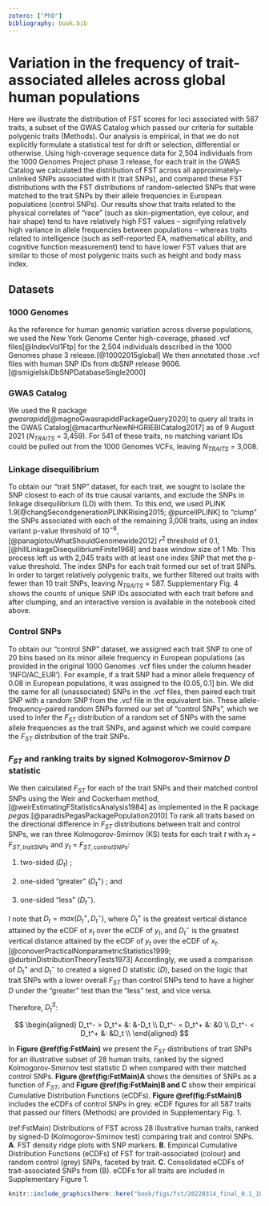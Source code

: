 ```yaml
---
zotero: ["PhD"]
bibliography: book.bib
---
```


# Variation in the frequency of trait-associated alleles across global human populations {#Fst-chap}

Here we illustrate the distribution of FST scores for loci associated with 587 traits, a subset of the GWAS Catalog which passed our criteria for suitable polygenic traits (Methods). Our analysis is empirical, in that we do not explicitly formulate a statistical test for drift or selection, differential or otherwise. Using high-coverage sequence data for 2,504 individuals from the 1000 Genomes Project phase 3 release, for each trait in the GWAS Catalog we calculated the distribution of FST across all approximately-unlinked SNPs associated with it (trait SNPs), and compared these FST distributions with the FST distributions of random-selected SNPs that were matched to the trait SNPs by their allele frequencies in European populations (control SNPs). Our results show that traits related to the physical correlates of “race” (such as skin-pigmentation, eye colour, and hair shape) tend to have relatively high FST values – signifying relatively high variance in allele frequencies between populations – whereas traits related to intelligence (such as self-reported EA, mathematical ability, and cognitive function measurement) tend to have lower FST values that are similar to those of most polygenic traits such as height and body mass index.

## Datasets

### 1000 Genomes

As the reference for human genomic variation across diverse populations, we used the New York Genome Center high-coverage, phased .vcf files[@IndexVol1Ftp] for the 2,504 individuals described in the 1000 Genomes phase 3 release.[@10002015global] We then annotated those .vcf files with human SNP IDs from dbSNP release 9606.[@smigielskiDbSNPDatabaseSingle2000]

### GWAS Catalog

We used the R package *gwasrapidd*[@magnoGwasrapiddPackageQuery2020] to query all traits in the GWAS Catalog[@macarthurNewNHGRIEBICatalog2017] as of 9 August 2021 ($N_{TRAITS}$ = 3,459). For 541 of these traits, no matching variant IDs could be pulled out from the 1000 Genomes VCFs, leaving $N_{TRAITS}$ = 3,008. 

### Linkage disequilibrium

To obtain our "trait SNP" dataset, for each trait, we sought to isolate the SNP closest to each of its true causal variants, and exclude the SNPs in linkage disequilibrium (LD) with them. To this end, we used PLINK 1.9[@changSecondgenerationPLINKRising2015; @purcellPLINK] to "clump" the SNPs associated with each of the remaining 3,008 traits, using an index variant p-value threshold of $10^{-8}$,[@panagiotouWhatShouldGenomewide2012] $r^2$ threshold of 0.1,[@hillLinkageDisequilibriumFinite1968] and base window size of 1 Mb. This process left us with 2,045 traits with at least one index SNP that met the p-value threshold. The index SNPs for each trait formed our set of trait SNPs. In order to target relatively polygenic traits, we further filtered out traits with fewer than 10 trait SNPs, leaving $N_{TRAITS}$ = 587. Supplementary Fig. 4 shows the counts of unique SNP IDs associated with each trait before and after clumping, and an interactive version is available in the notebook cited above. 

### Control SNPs

To obtain our "control SNP" dataset, we assigned each trait SNP to one of 20 bins based on its minor allele frequency in European populations (as provided in the original 1000 Genomes .vcf files under the column header ‘INFO/AC_EUR’). For example, if a trait SNP had a minor allele frequency of 0.08 in European populations, it was assigned to the $(0.05, 0.1]$ bin. We did the same for all (unassociated) SNPs in the .vcf files, then paired each trait SNP with a random SNP from the .vcf file in the equivalent bin. These allele-frequency-paired random SNPs formed our set of "control SNPs", which we used to infer the $F_{ST}$ distribution of a random set of SNPs with the same allele frequencies as the trait SNPs, and against which we could compare the $F_{ST}$ distribution of the trait SNPs.

### $F_{ST}$ and ranking traits by signed Kolmogorov-Smirnov $D$ statistic

We then calculated $F_{ST}$ for each of the trait SNPs and their matched control SNPs using the Weir and Cockerham method,[@weirEstimatingFStatisticsAnalysis1984] as implemented in the R package *pegas*.[@paradisPegasPackagePopulation2010] To rank all traits based on the directional difference in $F_{ST}$ distributions between trait and control SNPs, we ran three Kolmogorov-Smirnov (KS) tests for each trait $t$ with $x_t$ = $F_{ST, trait SNPs}$ and $y_t$ = $F_{ST, control SNPs}$:

1. two-sided ($D_t$) ; 

1. one-sided "greater" ($D_t^+$) ; and 

1. one-sided "less" ($D_t^-$).

I note that $D_{t} = max(D_t^+, D_t^-)$, where $D_t^+$ is the greatest vertical distance attained by the eCDF of $x_t$ over the eCDF of $y_t$, and $D_t^-$ is the greatest vertical distance attained by the eCDF of $y_t$ over the eCDF of $x_t$.[@conoverPracticalNonparametricStatistics1999; @durbinDistributionTheoryTests1973] Accordingly, we used a comparison of $D_t^+$ and $D_t^-$ to created a signed D statistic ($D$), based on the logic that trait SNPs with a lower overall $F_{ST}$ than control SNPs tend to have a higher $D$ under the "greater" test than the "less" test, and vice versa. 

Therefore, ${D_t^S}$:

$$
\begin{aligned}
D_t^- > D_t^+ &: &-D_t \\
D_t^- = D_t^+ &: &0 \\
D_t^- < D_t^+ &: &D_t \\
\end{aligned}
$$

In **Figure \@ref(fig:FstMain)** we present the $F_{ST}$ distributions of trait SNPs for an illustrative subset of 28 human traits, ranked by the signed Kolmogorov-Smirnov test statistic D when compared with their matched control SNPs. **Figure \@ref(fig:FstMain)A** shows the densities of SNPs as a function of $F_{ST}$, and **Figure \@ref(fig:FstMain)B and C** show their empirical Cumulative Distribution Functions (eCDFs). **Figure \@ref(fig:FstMain)B** includes the eCDFs of control SNPs in grey. eCDF figures for all 587 traits that passed our filters (Methods) are provided in Supplementary Fig. 1.

(ref:FstMain) Distributions of FST across 28 illustrative human traits, ranked by signed-D (Kolmogorov-Smirnov test) comparing trait and control SNPs. **A**. FST density ridge plots with SNP markers. **B**. Empirical Cumulative Distribution Functions (eCDFs) of FST for trait-associated (colour) and random control (grey) SNPs, faceted by trait. **C**. Consolidated eCDFs of trait-associated SNPs from (B). eCDFs for all traits are included in Supplementary Figure 1.  

```r
knitr::include_graphics(here::here("book/figs/fst/20220314_final_0.1_1000.png"))
```

